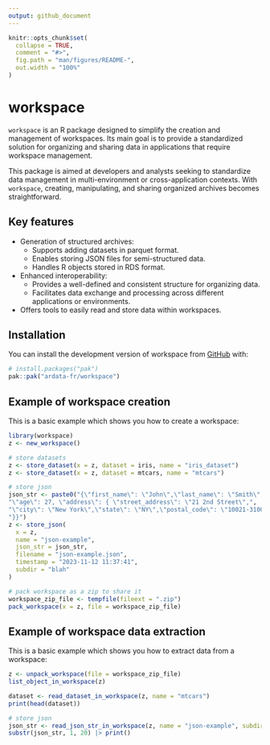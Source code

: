 ```yaml
---
output: github_document
---
```


<!-- README.md is generated from README.Rmd. Please edit that file -->

```r
knitr::opts_chunk$set(
  collapse = TRUE,
  comment = "#>",
  fig.path = "man/figures/README-",
  out.width = "100%"
)
```

# workspace

`workspace` is an R package designed to simplify the creation and management of workspaces. Its main goal is to provide a standardized solution for organizing and sharing data in applications that require workspace management.

This package is aimed at developers and analysts seeking to standardize data management in multi-environment or cross-application contexts. With `workspace`, creating, manipulating, and sharing organized archives becomes straightforward.

## Key features

- Generation of structured archives:
  - Supports adding datasets in parquet format.
  - Enables storing JSON files for semi-structured data.
  - Handles R objects stored in RDS format.

- Enhanced interoperability:
  - Provides a well-defined and consistent structure for organizing data.
  - Facilitates data exchange and processing across different applications or environments.

- Offers tools to easily read and store data within workspaces.


## Installation

You can install the development version of workspace from [GitHub](https://github.com/) with:

``` r
# install.packages("pak")
pak::pak("ardata-fr/workspace")
```

## Example of workspace creation

This is a basic example which shows you how to create a workspace:

```r
library(workspace)
z <- new_workspace()

# store datasets
z <- store_dataset(x = z, dataset = iris, name = "iris_dataset")
z <- store_dataset(x = z, dataset = mtcars, name = "mtcars")

# store json
json_str <- paste0("{\"first_name\": \"John\",\"last_name\": \"Smith\",\"is_alive\": true,",
"\"age\": 27, \"address\": { \"street_address\": \"21 2nd Street\",",
"\"city\": \"New York\",\"state\": \"NY\",\"postal_code\": \"10021-3100\"",
"}}")
z <- store_json(
  x = z,
  name = "json-example",
  json_str = json_str,
  filename = "json-example.json",
  timestamp = "2023-11-12 11:37:41",
  subdir = "blah"
)

# pack workspace as a zip to share it
workspace_zip_file <- tempfile(fileext = ".zip")
pack_workspace(x = z, file = workspace_zip_file)
```

## Example of workspace data extraction

This is a basic example which shows you how to extract data from a workspace:

```r
z <- unpack_workspace(file = workspace_zip_file)
list_object_in_workspace(z)

dataset <- read_dataset_in_workspace(z, name = "mtcars")
print(head(dataset))

# store json
json_str <- read_json_str_in_workspace(z, name = "json-example", subdir = "blah")
substr(json_str, 1, 20) |> print()
```


